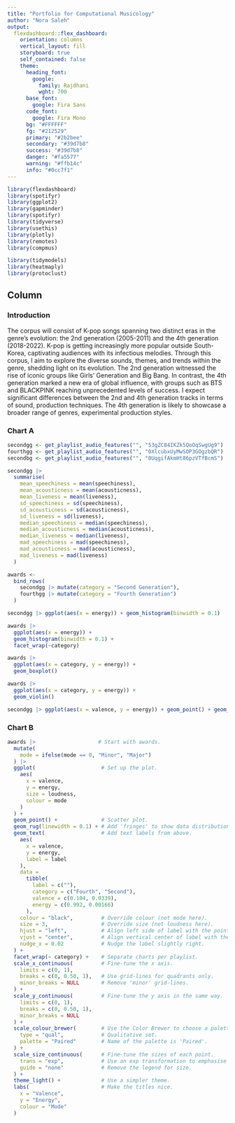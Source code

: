 ```yaml
---
title: "Portfolio for Computational Musicology"
author: "Nora Saleh"
output: 
  flexdashboard::flex_dashboard:
    orientation: columns
    vertical_layout: fill
    storyboard: true
    self_contained: false
    theme:
      heading_font:
        google: 
          family: Rajdhani
          wght: 700
      base_font:
        google: Fira Sans
      code_font:
        google: Fira Mono
      bg: "#FFFFFF"
      fg: "#212529" 
      primary: "#2b2bee"
      secondary: "#39d7b8"
      success: "#39d7b8"
      danger: "#fa5577"
      warning: "#ffb14c"
      info: "#0cc7f1"
---
```


```r
library(flexdashboard)
library(spotifyr)
library(ggplot2)
library(gapminder)
library(spotifyr)
library(tidyverse)
library(usethis)
library(plotly)
library(remotes)
library(compmus)

library(tidymodels)
library(heatmaply)
library(protoclust)
```

Column {data-width=650}
-----------------------------------------------------------------------
### Introduction
The corpus will consist of K-pop songs spanning two distinct eras in the genre's evolution: the 2nd generation (2005-2011) and the 4th generation (2018-2022).  K-pop is getting increasingly more popular outside South-Korea, captivating audiences with its infectious melodies. Through this corpus, I aim to explore the diverse sounds, themes, and trends within the genre, shedding light on its evolution. The 2nd generation witnessed the rise of iconic groups like Girls' Generation and Big Bang. In contrast, the 4th generation marked a new era of global influence, with groups such as BTS and BLACKPINK reaching unprecedented levels of success. I expect significant differences between the 2nd and 4th generation tracks in terms of sound, production techniques. The 4th generation is likely to showcase a broader range of genres, experimental production styles.

### Chart A

```r
secondgg <- get_playlist_audio_features("", "53gZC84IKZk5QoOqSwgUg9")
fourthgg <- get_playlist_audio_features("", "0XlcubxUyMwSOP3GOgzbQR")
secondbg <- get_playlist_audio_features("", "0UqgifAkmHt86pzVTfBcmS")

secondgg |>
  summarise(
    mean_speechiness = mean(speechiness),
    mean_acousticness = mean(acousticness),
    mean_liveness = mean(liveness),
    sd_speechiness = sd(speechiness),
    sd_acousticness = sd(acousticness),
    sd_liveness = sd(liveness),
    median_speechiness = median(speechiness),
    median_acousticness = median(acousticness),
    median_liveness = median(liveness),
    mad_speechiness = mad(speechiness),
    mad_acousticness = mad(acousticness),
    mad_liveness = mad(liveness)
  )

awards <-
  bind_rows(
    secondgg |> mutate(category = "Second Generation"),
    fourthgg |> mutate(category = "Fourth Generation")
  )

secondgg |> ggplot(aes(x = energy)) + geom_histogram(binwidth = 0.1)

awards |>
  ggplot(aes(x = energy)) +
  geom_histogram(binwidth = 0.1) +
  facet_wrap(~category)

awards |>
  ggplot(aes(x = category, y = energy)) +
  geom_boxplot()

awards |>
  ggplot(aes(x = category, y = energy)) +
  geom_violin()

secondgg |> ggplot(aes(x = valence, y = energy)) + geom_point() + geom_smooth()
```

### Chart B

```r
awards |>                    # Start with awards.
  mutate(
    mode = ifelse(mode == 0, "Minor", "Major")
  ) |>
  ggplot(                     # Set up the plot.
    aes(
      x = valence,
      y = energy,
      size = loudness,
      colour = mode
    )
  ) +
  geom_point() +              # Scatter plot.
  geom_rug(linewidth = 0.1) + # Add 'fringes' to show data distribution.
  geom_text(                  # Add text labels from above.
    aes(
      x = valence,
      y = energy,
      label = label
    ),
    data = 
      tibble(
        label = c(""),
        category = c("Fourth", "Second"),
        valence = c(0.104, 0.0339),
        energy = c(0.992, 0.00166)
      ),
    colour = "black",         # Override colour (not mode here).
    size = 3,                 # Override size (not loudness here).
    hjust = "left",           # Align left side of label with the point.
    vjust = "center",         # Align vertical center of label with the point.
    nudge_x = 0.02            # Nudge the label slightly right.
  ) +
  facet_wrap(~ category) +    # Separate charts per playlist.
  scale_x_continuous(         # Fine-tune the x axis.
    limits = c(0, 1),
    breaks = c(0, 0.50, 1),   # Use grid-lines for quadrants only.
    minor_breaks = NULL       # Remove 'minor' grid-lines.
  ) +
  scale_y_continuous(         # Fine-tune the y axis in the same way.
    limits = c(0, 1),
    breaks = c(0, 0.50, 1),
    minor_breaks = NULL
  ) +
  scale_colour_brewer(        # Use the Color Brewer to choose a palette.
    type = "qual",            # Qualitative set.
    palette = "Paired"        # Name of the palette is 'Paired'.
  ) +
  scale_size_continuous(      # Fine-tune the sizes of each point.
    trans = "exp",            # Use an exp transformation to emphasise loud.
    guide = "none"            # Remove the legend for size.
  ) +
  theme_light() +             # Use a simpler theme.
  labs(                       # Make the titles nice.
    x = "Valence",
    y = "Energy",
    colour = "Mode"
  )
```

